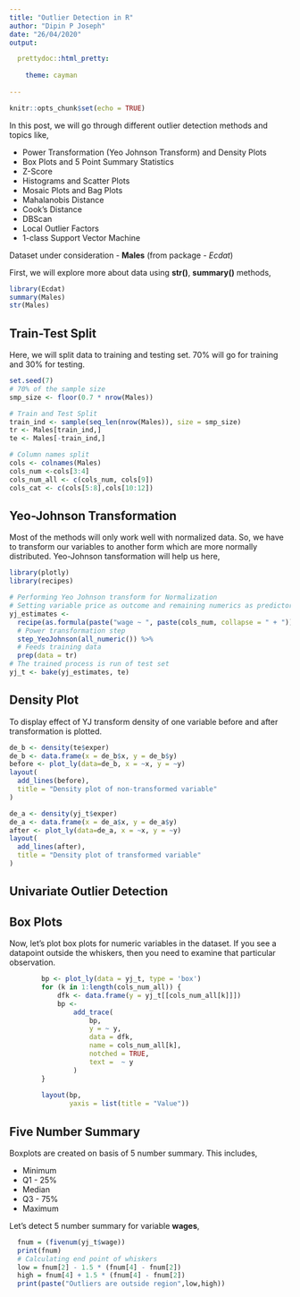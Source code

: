 ```yaml
---
title: "Outlier Detection in R"
author: "Dipin P Joseph"
date: "26/04/2020"
output:

  prettydoc::html_pretty:
    
    theme: cayman
    
---
```


```r
knitr::opts_chunk$set(echo = TRUE)
```

In this post, we will go through different outlier detection methods and topics like,

* Power Transformation (Yeo Johnson Transform) and Density Plots
* Box Plots and 5 Point Summary Statistics
* Z-Score
* Histograms and Scatter Plots
* Mosaic Plots and Bag Plots
* Mahalanobis Distance
* Cook's Distance
* DBScan 
* Local Outlier Factors
* 1-class Support Vector Machine

Dataset under consideration - **Males** (from package - _Ecdat_)

First, we will explore more about data using __str()__, __summary()__ methods,

```r
library(Ecdat)
summary(Males)
str(Males)
```

## Train-Test Split

Here, we will split data to training and testing set. 70% will go for training and 30% for testing.

```r
set.seed(7)
# 70% of the sample size
smp_size <- floor(0.7 * nrow(Males))

# Train and Test Split
train_ind <- sample(seq_len(nrow(Males)), size = smp_size)
tr <- Males[train_ind,]
te <- Males[-train_ind,]

# Column names split
cols <- colnames(Males)
cols_num <-cols[3:4]
cols_num_all <- c(cols_num, cols[9])
cols_cat <- c(cols[5:8],cols[10:12])
```

## Yeo-Johnson Transformation

Most of the methods will only work well with normalized data. So, we have to transform our variables to another form which are more normally distributed. Yeo-Johnson tansformation will help us here,

```r
library(plotly)
library(recipes)

# Performing Yeo Johnson transform for Normalization
# Setting variable price as outcome and remaining numerics as predictors
yj_estimates <-
  recipe(as.formula(paste("wage ~ ", paste(cols_num, collapse = " + "))), data = tr) %>%
  # Power transformation step
  step_YeoJohnson(all_numeric()) %>%
  # Feeds training data
  prep(data = tr)
# The trained process is run of test set
yj_t <- bake(yj_estimates, te)

```

## Density Plot

To display effect of YJ transform density of one variable before and after transformation is plotted.

```r
de_b <- density(te$exper)
de_b <- data.frame(x = de_b$x, y = de_b$y)
before <- plot_ly(data=de_b, x = ~x, y = ~y)
layout(
  add_lines(before),
  title = "Density plot of non-transformed variable"
)
```
```r
de_a <- density(yj_t$exper)
de_a <- data.frame(x = de_a$x, y = de_a$y)
after <- plot_ly(data=de_a, x = ~x, y = ~y)
layout(
  add_lines(after),
  title = "Density plot of transformed variable"
)
```
## Univariate Outlier Detection

## Box Plots

Now, let's plot box plots for numeric variables in the dataset. If you see a datapoint outside the whiskers, then you need to examine that particular observation.

```r
        bp <- plot_ly(data = yj_t, type = 'box')
        for (k in 1:length(cols_num_all)) {
            dfk <- data.frame(y = yj_t[[cols_num_all[k]]])
            bp <-
                add_trace(
                    bp,
                    y = ~ y,
                    data = dfk,
                    name = cols_num_all[k],
                    notched = TRUE,
                    text =  ~ y
                )
        }
        
        layout(bp,
               yaxis = list(title = "Value"))
```

## Five Number Summary

Boxplots are created on basis of 5 number summary. This includes,

* Minimum
* Q1 - 25%
* Median
* Q3 - 75%
* Maximum

Let's detect 5 number summary for variable __wages__,

```r
  fnum = (fivenum(yj_t$wage))
  print(fnum)
  # Calculating end point of whiskers
  low = fnum[2] - 1.5 * (fnum[4] - fnum[2])
  high = fnum[4] + 1.5 * (fnum[4] - fnum[2])
  print(paste("Outliers are outside region",low,high))
```

